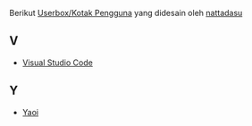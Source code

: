 Berikut [[Wikipedia:Kotak Pengguna|Userbox/Kotak Pengguna]] yang didesain oleh [[Pengguna:Nattadasu|nattadasu]]
== V ==
* [[Pengguna:Nattadasu/userbox/VScode|Visual Studio Code]]
== Y ==
* [[Pengguna:Nattadasu/userbox/yaoi|Yaoi]]